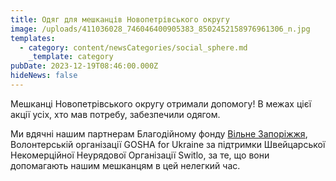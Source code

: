 ```yaml
---
title: Одяг для мешканців Новопетрівського округу
image: /uploads/411036028_746046400905383_8502452158976961306_n.jpg
templates:
  - category: content/newsCategories/social_sphere.md
    _template: category
pubDate: 2023-12-19T08:46:00.000Z
hideNews: false
---
```


Мешканці Новопетрівського округу отримали допомогу! В межах цієї акції усіх, хто мав потребу, забезпечили одягом.

Ми вдячні нашим партнерам Благодійному фонду [Вільне Запоріжжя](http://surl.li/okqnr),  Волонтерській організації GOSHA for Ukraine  за підтримки Швейцарської Некомерційної Неурядової Організації Switlo, за те, що вони допомагають нашим мешканцям в цей нелегкий час.
